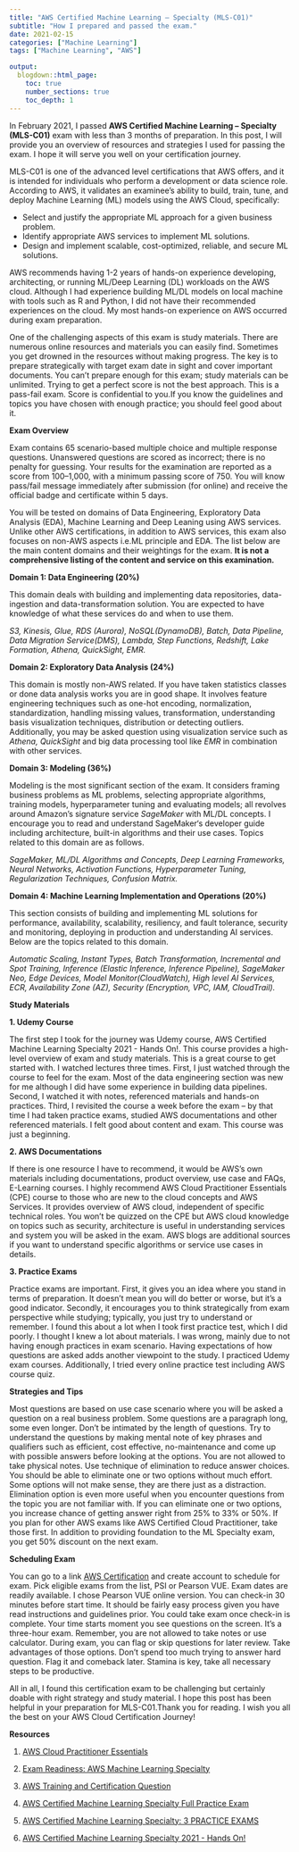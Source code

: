 ```yaml
---
title: "AWS Certified Machine Learning – Specialty (MLS-C01)"
subtitle: "How I prepared and passed the exam."
date: 2021-02-15
categories: ["Machine Learning"]
tags: ["Machine Learning", "AWS"]

output:
  blogdown::html_page:
    toc: true
    number_sections: true
    toc_depth: 1  
---
```


In February 2021, I passed **AWS Certified Machine Learning – Specialty (MLS-C01)** exam with less than 3 months of preparation. In this post, I will provide you an overview of resources and strategies I used for passing the exam.  I hope it will serve you well on your certification journey. 

MLS-C01 is one of the advanced level certifications that AWS offers, and it is intended for individuals who perform a development or data science role. According to AWS, it validates an examinee’s ability to build, train, tune, and deploy Machine Learning (ML) models using the AWS Cloud, specifically: 

* Select and justify the appropriate ML approach for a given business problem. 
* Identify appropriate AWS services to implement ML solutions. 
* Design and implement scalable, cost-optimized, reliable, and secure ML solutions.


AWS recommends having 1-2 years of hands-on experience developing, architecting, or running ML/Deep Learning (DL) workloads on the AWS cloud. Although I had experience building ML/DL models on local machine with tools such as R and Python, I did not have their recommended experiences on the cloud. My most hands-on experience  on AWS occurred during exam preparation. 

One of the challenging aspects of this exam is study materials. There are numerous online resources and materials you can easily find. Sometimes you get drowned in the resources without making progress. The key is to prepare strategically with target exam date in sight and cover important documents. You can’t prepare enough for this exam; study materials can be unlimited. Trying to get a perfect score is not the best approach. This is a pass-fail exam. Score is confidential to you.If you know the guidelines and topics you have chosen with enough practice; you should feel good about it. 

**Exam Overview**

Exam contains 65 scenario-based multiple choice and multiple response questions. Unanswered questions are scored as incorrect; there is no penalty for guessing. Your results for the examination are reported as a score from 100–1,000, with a minimum passing score of 750. You will know pass/fail message immediately after submission (for online) and receive the official badge and certificate within 5 days. 

You will be tested on domains of Data Engineering, Exploratory Data Analysis (EDA), Machine Learning and Deep Leaning using AWS services.  Unlike other AWS certifications, in addition to AWS services, this exam also focuses on non-AWS aspects i.e.ML principle and EDA. The list below are the main content domains and their weightings for the exam. **It is not a comprehensive listing of the content and service on this examination.**

**Domain 1: Data Engineering (20%)**

This domain deals with building and implementing data repositories, data-ingestion and data-transformation solution. You are expected to have knowledge of what these services do and when to use them.

*S3, Kinesis, Glue, RDS (Aurora), NoSQL(DynamoDB), Batch, Data Pipeline, Data Migration Service(DMS), Lambda, Step Functions, Redshift, Lake Formation, Athena, QuickSight, EMR.* 

**Domain 2: Exploratory Data Analysis (24%)**

This domain is mostly non-AWS related. If you have taken statistics classes or done data analysis works you are in good shape. It involves feature engineering techniques such as one-hot encoding, normalization, standardization, handling missing values, transformation, understanding basis visualization techniques, distribution or detecting outliers. Additionally, you may be asked question using visualization service such as *Athena, QuickSight* and big data processing tool like *EMR* in combination with other services.

**Domain 3: Modeling (36%)**

Modeling is the most significant section of the exam. It considers framing business problems as ML problems, selecting appropriate algorithms, training models, hyperparameter tuning and evaluating models; all revolves around Amazon’s signature service *SageMaker* with ML/DL concepts. I encourage you to read and understand SageMaker‘s developer guide including architecture, built-in algorithms and their use cases.  Topics related to this domain are as follows.

*SageMaker, ML/DL Algorithms and Concepts, Deep Learning Frameworks, Neural Networks, Activation Functions, Hyperparameter Tuning, Regularization Techniques, Confusion Matrix.*

**Domain 4: Machine Learning Implementation and Operations (20%)**

This section consists of building and implementing ML solutions for performance, availability, scalability, resiliency, and fault tolerance, security and monitoring, deploying in production and understanding AI services.
Below are the topics related to this domain.

*Automatic Scaling, Instant Types, Batch Transformation, Incremental and Spot Training, Inference (Elastic Inference, Inference Pipeline), SageMaker Neo, Edge Devices, Model Monitor(CloudWatch), High level AI Services, ECR, Availability Zone (AZ), Security (Encryption, VPC, IAM, CloudTrail).*

**Study Materials**

**1. Udemy Course**

The first step I took for the journey was Udemy course, AWS Certified Machine Learning Specialty 2021 - Hands On!. This course provides a high-level overview of exam and study materials. This is a great course to get started with. I watched lectures three times. First, I just watched through the course to feel for the exam. Most of the data engineering section was new for me although I did have some experience in building data pipelines. Second, I watched it with notes, referenced materials and hands-on practices. Third, I revisited the course a week before the exam – by that time I had taken practice exams, studied AWS documentations and other referenced materials. I felt good about content and exam. This course was just a beginning.

**2. AWS Documentations**

If there is one resource I have to recommend, it would be AWS’s own materials including documentations, product overview, use case and FAQs, E-Learning courses. I highly recommend AWS Cloud Practitioner Essentials (CPE) course to those who are new to the cloud concepts and AWS Services. It provides overview of AWS cloud, independent of specific technical roles. You won’t be quizzed on the CPE but AWS cloud knowledge on topics such as security, architecture is useful in understanding services and system you will be asked in the exam. AWS blogs are additional sources if you want to understand specific algorithms or service use cases in details. 

**3. Practice Exams**

Practice exams are important. First, it gives you an idea where you stand in terms of preparation. It doesn't mean you will do better or worse, but it's a good indicator. Secondly, it encourages you to think strategically from exam perspective while studying; typically, you just try to understand or remember. I found this about a lot when I took first practice test, which I did poorly. I thought I knew a lot about materials. I was wrong, mainly due to not having enough practices in exam scenario. Having expectations of how questions are asked adds another viewpoint to the study. I practiced Udemy exam courses. Additionally, I tried every online practice test including AWS course quiz.

**Strategies and Tips**

Most questions are based on use case scenario where you will be asked a question on a real business problem. Some questions are a paragraph long, some even longer. Don’t be intimated by the length of questions.  Try to understand the questions by making mental note of key phrases and qualifiers such as efficient, cost effective, no-maintenance and come up with possible answers before looking at the options. You are not allowed to take physical notes. Use technique of elimination to reduce answer choices. You should be able to eliminate one or two options without much effort. Some options will not make sense, they are there just as a distraction. Elimination option is even more useful when you encounter questions from the topic you are not familiar with. If you can eliminate one or two options, you increase chance of getting answer right from 25% to 33% or 50%. If you plan for other AWS exams like AWS Certified Cloud Practitioner, take those first. In addition to providing foundation to the ML Specialty exam, you get 50% discount on the next exam. 

**Scheduling Exam**

You can go to a link [AWS Certification](https://www.aws.training/Certification) and create account to schedule for exam. Pick eligible exams from the list, PSI or Pearson VUE. Exam dates are readily available. I chose Pearson VUE online version. You can check-in 30 minutes before start time. It should be fairly easy process given you have read instructions and guidelines prior. You could take exam once check-in is complete. Your time starts moment you see questions on the screen. It’s a three-hour exam. Remember, you are not allowed to take notes or use calculator. During exam, you can flag or skip questions for later review. Take advantages of those options. Don’t spend too much trying to answer hard question. Flag it and comeback later. Stamina is key, take all necessary steps to be productive. 

All in all, I found this certification exam to be challenging but certainly doable with right strategy and study material. I hope this post has been helpful in your preparation for MLS-C01.Thank you for reading. I wish you all the best on your AWS Cloud Certification Journey! 

**Resources**

1.	[AWS Cloud Practitioner Essentials](https://www.aws.training/Details/eLearning?id=60697)

2.	[Exam Readiness: AWS Machine Learning Specialty](https://www.aws.training/Details/eLearning?id=42183)

3.	[AWS Training and Certification Question](https://amazonmr.au1.qualtrics.com/jfe/form/SV_2nt0z0Far6DzAwJ)

4. [AWS Certified Machine Learning Specialty Full Practice Exam](https://www.udemy.com/course/aws-machine-learning-practice-exam/learn/quiz/4713752/results?expanded=451805600#overview)

5. [AWS Certified Machine Learning Specialty: 3 PRACTICE EXAMS](https://www.udemy.com/course/aws-certified-machine-learning-specialty-full-practice-exams/)

6. [AWS Certified Machine Learning Specialty 2021 - Hands On!](https://www.udemy.com/course/aws-machine-learning/)
























